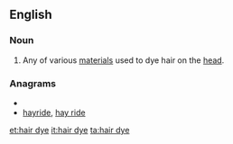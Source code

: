==English==
===Noun===
{{en-noun|sg=[[hair]] [[dye]]}}
#Any of various [[material]]s used to dye hair on the [[head]].

===Anagrams===
* {{alphagram|adehiry}}
* [[hayride#English|hayride]], [[hay ride#English|hay ride]]

[[et:hair dye]]
[[it:hair dye]]
[[ta:hair dye]]